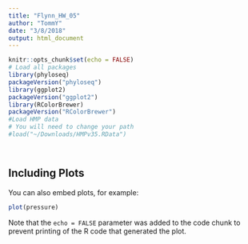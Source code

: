 ```yaml
---
title: "Flynn_HW_05"
author: "TommY"
date: "3/8/2018"
output: html_document
---
```


```r
knitr::opts_chunk$set(echo = FALSE)
# Load all packages
library(phyloseq)
packageVersion("phyloseq")
library(ggplot2) 
packageVersion("ggplot2")
library(RColorBrewer)
packageVersion("RColorBrewer")
#Load HMP data
# You will need to change your path
#load("~/Downloads/HMPv35.RData")
```

```r

```

```r

```

## Including Plots

You can also embed plots, for example:

```r
plot(pressure)
```

Note that the `echo = FALSE` parameter was added to the code chunk to prevent printing of the R code that generated the plot.
